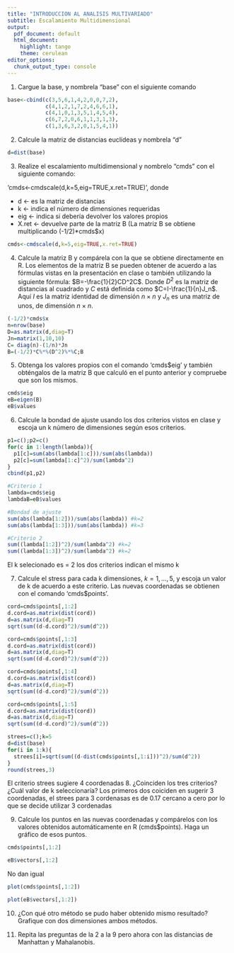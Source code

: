 ```yaml
---
title: "INTRODUCCION AL ANALISIS MULTIVARIADO"
subtitle: Escalamiento Multidimensional
output:
  pdf_document: default
  html_document:
    highlight: tango
    theme: cerulean
editor_options:
  chunk_output_type: console
---
```


1. Cargue la base, y nombrela "base" con el siguiente comando

````r
base<-cbind(c(3,5,6,1,4,2,0,0,7,2),
            c(4,1,2,1,7,2,4,6,6,1),
            c(4,1,0,1,3,5,1,4,5,4),
            c(6,7,2,0,6,1,1,3,1,3),
            c(1,3,6,3,2,0,1,5,4,1))
````


2. Calcule la matriz de distancias euclídeas y nombrela "d"
```r
d=dist(base)
```


3. Realize el escalamiento multidimensional y nombrelo "cmds" con el siguiente comando:

 'cmds<-cmdscale(d,k=5,eig=TRUE,x.ret=TRUE)', donde
 
+ d <- es la matriz de distancias
+ k <- indica el número de dimensiones requeridas 
+ eig <- indica si debería devolver los valores propios 
+ X.ret <- devuelve parte de la matriz B (La matriz B se obtiene multiplicando (-1/2)*cmds$x)
```r
cmds<-cmdscale(d,k=5,eig=TRUE,x.ret=TRUE)
```



4. Calcule la matriz B y compárela con la que se obtiene directamente en R. Los elementos de la matriz B se pueden obtener de acuerdo a las fórmulas vistas en la presentación en clase o también utilizando la siguiente fórmula: $B=-\frac{1}{2}CD^2C$. Donde $D^2$ es la matriz de distancias al cuadrado y $C$ está definida como $C=I-\frac{1}{n}J_n$. Aquí $I$ es la matriz identidad de dimensión $n \times n$ y $J_n$ es una matriz de unos, de dimensión  $n \times n$.

```r
(-1/2)*cmds$x
n=nrow(base)
D=as.matrix(d,diag=T)
Jn=matrix(1,10,10)
C= diag(n)-(1/n)*Jn
B=(-1/2)*C%*%(D^2)%*%C;B
```

5. Obtenga los valores propios con el comando 'cmds$eig' y también obténgalos de la matriz B que calculó en el punto anterior y compruebe que son los mismos.
```r
cmds$eig
eB=eigen(B)
eB$values
```


6. Calcule la bondad de ajuste usando los dos criterios vistos en clase y escoja un k número de dimensiones según esos criterios.
```r
p1=c();p2=c()
for(c in 1:length(lambda)){
  p1[c]=sum(abs(lambda[1:c]))/sum(abs(lambda))
  p2[c]=sum(lambda[1:c]^2)/sum(lambda^2)
}
cbind(p1,p2)
```


```r
#Criterio 1
lambda=cmds$eig
lambdaB=eB$values

#Bondad de ajuste
sum(abs(lambda[1:2]))/sum(abs(lambda)) #k=2
sum(abs(lambda[1:3]))/sum(abs(lambda)) #k=3

#Criterio 2
sum((lambda[1:2])^2)/sum(lambda^2) #k=2
sum((lambda[1:3])^2)/sum(lambda^2) #k=2

```
El k selecionado es = 2 los dos criterios indican el mismo k

7. Calcule el stress para cada k dimensiones, $k=1,\dots,5$, y escoja un valor de k de acuerdo a este criterio. Las nuevas coordenadas se obtienen con el comando 'cmds$points'.

```r
cord=cmds$points[,1:2]
d.cord=as.matrix(dist(cord))
d=as.matrix(d,diag=T)
sqrt(sum((d-d.cord)^2)/sum(d^2))
```
```r
cord=cmds$points[,1:3]
d.cord=as.matrix(dist(cord))
d=as.matrix(d,diag=T)
sqrt(sum((d-d.cord)^2)/sum(d^2))
```

```r
cord=cmds$points[,1:4]
d.cord=as.matrix(dist(cord))
d=as.matrix(d,diag=T)
sqrt(sum((d-d.cord)^2)/sum(d^2))
```
```r
cord=cmds$points[,1:5]
d.cord=as.matrix(dist(cord))
d=as.matrix(d,diag=T)
sqrt(sum((d-d.cord)^2)/sum(d^2))
```

```r
strees=c();k=5
d=dist(base)
for(i in 1:k){
  strees[i]=sqrt(sum((d-dist(cmds$points[,1:i]))^2)/sum(d^2))
}
round(strees,3)
```


El criterio strees sugiere 4 coordenadas
8. ¿Coinciden los tres criterios? ¿Cuál valor de k seleccionaría?
Los primeros dos coiciden en sugerir 3 coordenadas, el strees para 3 cordenasas es de 0.17 cercano a cero por lo que se decide utilizar 3 cordenadas

9. Calcule los puntos en las nuevas coordenadas y compárelos con los valores obtenidos automáticamente en R (cmds$points). Haga un gráfico de esos puntos. 
```r
cmds$points[,1:2]

eB$vectors[,1:2]
```
No dan igual
```r
plot(cmds$points[,1:2])

plot(eB$vectors[,1:2])
```

10. ¿Con qué otro método se pudo haber obtenido mismo resultado? Grafique con dos dimensiones ambos métodos.
  
11. Repita las preguntas de la 2 a la 9 pero ahora con las distancias de Manhattan y Mahalanobis.
 

